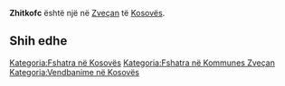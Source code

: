 {{Fshat në 
 | Emri                = Zhitkofc
 | EmriAlt                = 
 | NAME_SHORT_FORM=      
 | NAME_GENERIC=      
 | NAME_SORT_NAME_RO=      ZHITKOFC
 | FULL_NAME_RO = Zhitkofc
 | FULL_NAME_ND_RO=Zhitkofc
 | SORT_NAME_RG=ZHITKOFC
 | FULL_NAME_RG=Zhitkofc
 | FULL_NAME_ND_RG=Zhitkofc
 | SRP_NAME_SHORT_FORM=      
 | SRP_NAME_GENERIC=      
 | SRP_NAME_SORT_NAME_RO=      
 | SRP_FULL_NAME_RO = 
 | SRP_FULL_NAME_ND_RO=
 | SRP_SORT_NAME_RG=
 | SRP_FULL_NAME_RG=
 | SRP_FULL_NAME_ND_RG=
 | Emri (Rasa dhanore) = 
 | Figura              = 
 | Shteti              = Kosovo
 | Komuna              = Zveçan
 | Kodi postar         = 
 | Sipërfaqja          = 

 | Popullsia           = 

 | Regj. i popullsisë  = 
 | Dend. e popullsisë  = 
 | Faqja zyrtare       = 
 <!--- Koordinatat ----> 
 | Gjerësia            = 42.931111
 | Gjatësia            = 20.823889
 | Lartësia            = 
}}
'''Zhitkofc''' është një [[]] në [[Zveçan]] të [[Kosovës]].

<!-- == Gjeografia == -->
<!-- == Historia == -->
<!-- == Demografia == -->
== Shih edhe ==
{{Komuna Zveçan}}
{{Kosovo-Administrata-Cung}}

[[Kategoria:Fshatra në Kosovës]]
[[Kategoria:Fshatra në Kommunes Zveçan]]
[[Kategoria:Vendbanime në Kosovës]]